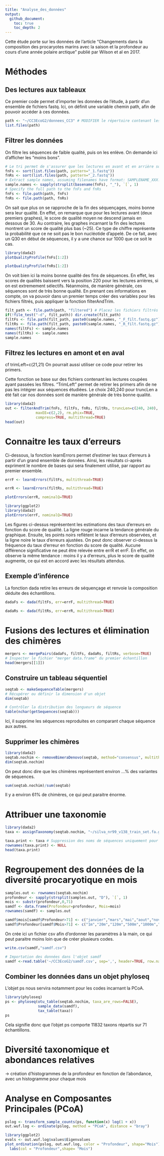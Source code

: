 ```yaml
---
title: "Analyse_des_données"
output: 
  github_document:
    toc: true
    toc_depth: 2
---
```


Cette étude porte sur les données de l'article "Changements dans la composition des procaryotes marins avec la saison et la profondeur au cours d'une année polaire arctique" publié par Wilson et al en 2017.

# Méthodes

## Des lectures aux tableaux

Ce premier code permet d’importer les données de l’étude, à partir d’un ensemble de fichiers fastq. Ici, on définit une variable chemin path, afin de pouvoir accéder à ces données.

```r
path <- "~/CC3EcoG2/donnees_CC3" # MODIFIER le répertoire contenant les fichiers fastq après la décompression
list.files(path)
```

## Filtrer les données

On filtre les séquences de faible qualité, puis on les enlève. On demande ici d’afficher les “moins bons”.

```r
# Le tri permet de s'assurer que les lectures en avant et en arrière sont dans le même ordre
fnFs <- sort(list.files(path, pattern="_1.fastq"))
fnRs <- sort(list.files(path, pattern="_2.fastq"))
# Extract sample names, assuming filenames have format: SAMPLENAME_XXX.fastq
sample.names <- sapply(strsplit(basename(fnFs), "_"), `[`, 1)
# Specify the full path to the fnFs and fnRs
fnFs <- file.path(path, fnFs)
fnRs <- file.path(path, fnRs)
```

On sait que plus on se rapproche de la fin des séquençages, moins bonne sera leur qualité. En effet, on remarque que pour les lectures avant (deux premiers graphes), le score de qualité moyen ne descend jamais en dessous de 30. Au contraire, les graphes incarnant la fin des lectures montrent un score de qualité plus bas (~25). Ce type de chiffre représente la probabilité que ce ne soit pas le bon nucléotide d’appelé. De ce fait, avec un Q30 en début de séquences, il y a une chance sur 1000 que ce soit le cas.

```r
library(dada2)
plotQualityProfile(fnFs[1:2])
```

```r
plotQualityProfile(fnRs[1:2])
```

On voit bien ici la moins bonne qualité des fins de séquences. En effet, les scores de qualités baissent vers la position 220 pour les lectures arrières, si on est extremement sélectifs. Néanmoins, de manière générale, ces séquences sont de très bonne qualité.
En prenant ces informations en compte, on va pouvoir dans un premier temps créer des variables pour les fichiers filtrés, puis appliquer la fonction filterAndTrim.

```r
filt_path <- file.path(path, "filtered") # Placez les fichiers filtrés dans le sous-répertoire "filtered"
if(!file_test("-d", filt_path)) dir.create(filt_path)
filtFs <- file.path(filt_path, paste0(sample.names, "_F_filt.fastq.gz"))
filtRs <- file.path(filt_path, paste0(sample.names, "_R_filt.fastq.gz"))
names(filtFs) <- sample.names
names(filtRs) <- sample.names
sample.names
```

## Filtrez les lectures en amont et en aval

cf trimLeft=c(21,21) On pourrait aussi utiliser ce code pour retirer les primers.

Cette fonction se base sur des fichiers contenant les lectures coupées ayant passées les filtres. "TrimLeft" permet de retirer les primers afin de ne pas les intégrer aux séquences étudiées. Le choix 240,240 pour truncLen a été fait car nos données sont de manière générale de très bonne qualité.

```r
library(dada2)
out <- filterAndTrim(fnFs, filtFs, fnRs, filtRs, truncLen=c(240, 240),
              maxEE=c(2,2), rm.phix=TRUE,
              compress=TRUE, multithread=TRUE)
head(out)
```

# Connaitre les taux d'erreurs

Ci-dessous, la fonction learnErrors permet d’estimer les taux d’erreurs à partir d’un grand ensemble de données. Ainsi, les résultats ci-après expriment le nombre de bases qui sera finalement utilisé, par rapport au premier ensemble.

```r
errF <- learnErrors(filtFs, multithread=TRUE)
```

```r
errR <- learnErrors(filtRs, multithread=TRUE)
```

```r
plotErrors(errR, nominalQ=TRUE)
```

```r
library(ggplot2)
library(dada2)
plotErrors(errF, nominalQ=TRUE)
```

Les figures ci-dessus représentent les estimations des taux d’erreurs en fonction du score de qualité. La ligne rouge incarne la tendance générale du graphique. Ensuite, les points noirs reflètent le taux d’erreurs observées, et la ligne noire le taux d’erreurs ajustées. On peut donc observer ci-dessus la fréquence du taux d’erreur en fonction du score de qualité. Aucune différence significative ne peut être relevée entre errR et errF. En effet, on observe la même tendance : moins il y a d’erreurs, plus le score de qualité augmente, ce qui est en accord avec les résultats attendus.

## Exemple d'inférence

La fonction dada retire les erreurs de séquençage et renvoie la composition déduite des échantillons.

```r
dadaFs <- dada(filtFs, err=errF, multithread=TRUE)
```

```r
dadaRs <- dada(filtRs, err=errR, multithread=TRUE)
```

# Fusions des lectures et élimination des chimères

```r
mergers <- mergePairs(dadaFs, filtFs, dadaRs, filtRs, verbose=TRUE)
# Inspecter le fichier "merger data.frame" du premier échantillon
head(mergers[[1]])
```

## Construire un tableau séquentiel

```r
seqtab <- makeSequenceTable(mergers)
# Récupérer ou définir la dimension d'un objet
dim(seqtab)
```

```r
# Contrôler la distribution des longueurs de séquence
table(nchar(getSequences(seqtab)))
```

Ici, il supprime les séquences reproduites en comparant chaque séquence aux autres.

## Supprimer les chimères

```r
library(dada2)
seqtab.nochim <- removeBimeraDenovo(seqtab, method="consensus", multithread=TRUE, verbose=TRUE)
dim(seqtab.nochim)
```

On peut donc dire que les chimères représentent environ ...% des variantes de séquences.

```r
sum(seqtab.nochim)/sum(seqtab)
```

Il y a environ 61% de chimères, ce qui peut paraitre énorme.

# Attribuer une taxonomie

```r
library(dada2)
taxa <- assignTaxonomy(seqtab.nochim, "~/silva_nr99_v138_train_set.fa.gz", multithread=TRUE)
```

```r
taxa.print <- taxa # Suppression des noms de séquences uniquement pour l'affichage
rownames(taxa.print) <- NULL
head(taxa.print)
```

# Regroupement des données de la diversité procaryotique en mois

```r
samples.out <- rownames(seqtab.nochim)
profondeur <- sapply(strsplit(samples.out, "D"), `[`, 1)
mois <- substr(profondeur,0,71)
samdf <- data.frame(Profondeur=profondeur, Mois=mois)
rownames(samdf) <- samples.out
```

```r
samdf$mois[samdf$Profondeur>71] <- c("janvier","mars","mai","aout","novembre")
samdf$Profondeur[samdf$Mois>71] <- c("1m","20m","120m","500m","1000m","0m","320m","10m","447m","15m","451m","18m","215m","25m","750m","300m","5m")
```

On crée ici un fichier csv afin d'ordonner les paramètres à la main, ce qui peut paraitre moins loin que de créer plusieurs codes.

```r
write.csv(samdf,"samdf.csv")
```

```r
# Importation des données dans l'objet samdf
samdf <-read.table('~/CC3EcoG2/samdf.csv', sep=',', header=TRUE, row.names=1)
```

## Combiner les données dans un objet phyloseq

L'objet ps nous servira notamment pour les codes incarnant la PCoA.

```r
library(phyloseq)
ps <- phyloseq(otu_table(seqtab.nochim, taxa_are_rows=FALSE), 
               sample_data(samdf), 
               tax_table(taxa))
ps
```
Cela signifie donc que l'objet ps comporte 11832 taxons répartis sur 71 échantillons.


# Diversité taxonomique et abondances relatives

-> création d'histogrammes de la profondeur en fonction de l'abondance, avec un histogramme pour chaque mois

# Analyse en Composantes Principales (PCoA)

```r
pslog <- transform_sample_counts(ps, function(x) log(1 + x))
out.wuf.log <- ordinate(pslog, method = "PCoA", distance = "bray")
```

```r
library(ggplot2)
evals <- out.wuf.log$values$Eigenvalues
plot_ordination(pslog, out.wuf.log, color = "Profondeur", shape="Mois") +
  labs(col = "Profondeur",shape= "Mois")
```














